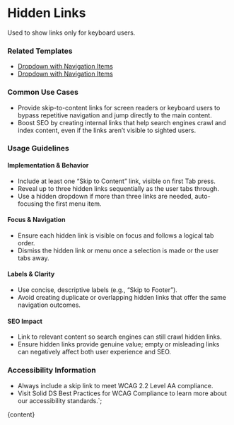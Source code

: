


# Hidden Links

Used to show links only for keyboard users.

<DefaultStory />

<DocumentationLinks storybookLink="${storybookLink}" figmaLibrary="${figmaLibrary}" figmaDocs="${figmaDocs}" />

### Related Templates

- [Dropdown with Navigation Items](/?path=/docs/templates-dropdown--docs#dropdown-with-navigation-items)
- [Dropdown with Navigation Items](/http://localhost:6999/?path=/docs/templates-dropdown--docs)

### Common Use Cases

- Provide skip-to-content links for screen readers or keyboard users to bypass repetitive navigation and jump directly to the main content.
- Boost SEO by creating internal links that help search engines crawl and index content, even if the links aren’t visible to sighted users.

### Usage Guidelines

#### Implementation & Behavior

- Include at least one “Skip to Content” link, visible on first Tab press.
- Reveal up to three hidden links sequentially as the user tabs through.
- Use a hidden dropdown if more than three links are needed, auto-focusing the first menu item.

#### Focus & Navigation

- Ensure each hidden link is visible on focus and follows a logical tab order.
- Dismiss the hidden link or menu once a selection is made or the user tabs away.

#### Labels & Clarity

- Use concise, descriptive labels (e.g., “Skip to Footer”).
- Avoid creating duplicate or overlapping hidden links that offer the same navigation outcomes.

#### SEO Impact

- Link to relevant content so search engines can still crawl hidden links.
- Ensure hidden links provide genuine value; empty or misleading links can negatively affect both user experience and SEO.

### Accessibility Information

- Always include a skip link to meet WCAG 2.2 Level AA compliance.
- Visit <sd-link href="https://www.figma.com/design/YDktJcseQIIQbsuCpoKS4V/Component-Docs?node-id=10708-5011&t=Z1FxSGWkmXG5r5sw-4" target="_blank">Solid DS Best Practices for WCAG Compliance</sd-link> to learn more about our accessibility standards.`;

<Meta title="Styles/sd-hidden-links/Overview" />

<OverviewFormatter story={HiddenLinksStories.Default}>{content}</OverviewFormatter>
